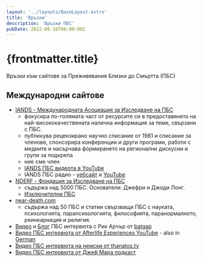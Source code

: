 ```yaml
---
layout: '../layouts/BaseLayout.astro'
title: 'Връзки'
description: 'Връзки ПБС'
pubDate: 2022-08-16T00:00:00Z
---
```


# {frontmatter.title}

Връзки към сайтове за Преживявания Близки до Смъртта (ПБС)

## Международни сайтове

- [IANDS - Международната Асоциация за Изследване на ПБС](https://iands.org/)
  - фокусира по-голямата част от ресурсите си в предоставянето на най-висококачествената налична информация за теми, свързани с ПБС.
  - публикува рецензирано научно списание от 1981 и списание за членове, спонсорира конференции и други програми, работи с медиите и насърчава формирането на регионални дискусии и групи за подкрепа
  - ние сме член
  - [IANDS ПБС видеота в YouTube](https://www.youtube.com/c/IANDSvideos/videos)
  - IANDS ПБС радио - [уебсайт](https://www.talkzone.com/shows/204/NDERadio.html) и [YouTube](https://www.youtube.com/c/NDERadiowithLeeWitting/videos)
- [NDERF - Фондация за Изследване на ПБС](https://nderf.org/)
  - съдържа над 5000 ПБС. Основатели: Джефри и Джоди Лонг.
  - [Изключителни ПБС](https://www.nderf.org/Archives/exceptional.html)
- [near-death.com](https://near-death.com/)
  - съдържа над 50 ПБС и статии свързващи ПБС с науката, психологията, парапсихологията, философията, паранормалното, реинкарнация и религия.
- [Видео](https://www.youtube.com/c/Batgap/search?query=near%20death%20experiences) и [Блог](https://batgap.com/category/nde/) ПБС интервюта с Рик Арчър от [batgap](https://batgap.com/)
- [Видео ПБС интервюта от Afterlife Experiences YouTube](https://www.youtube.com/c/AfterlifeExperiences/videos) - also in [German](https://www.youtube.com/c/EmpirischeJenseitsforschung/videos)
- [Видео ПБС интервюта на немски от thanatos.tv](https://thanatos.tv/category/sterbeerlebnisse/)
- [Видео ПБС интервюта от Джеф Мара подкаст](https://www.youtube.com/c/JeffMaraPodcast/search?query=near+death+experience)

